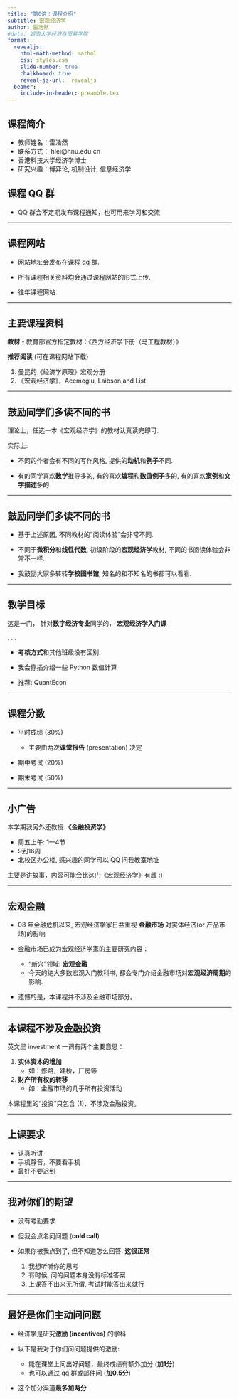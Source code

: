 ```yaml
---
title: "第0讲：课程介绍"
subtitle: 宏观经济学
author: 雷浩然
#date: 湖南大学经济与贸易学院
format: 
  revealjs:
    html-math-method: mathml
    css: styles.css
    slide-number: true
    chalkboard: true
    reveal-js-url:	revealjs
  beamer:
    include-in-header: preamble.tex	  
---
```


## 课程简介

- 教师姓名：雷浩然
- 联系方式： hlei@hnu.edu.cn
- 香港科技大学经济学博士
- 研究兴趣：博弈论, 机制设计, 信息经济学

## 课程 QQ 群

- QQ 群会不定期发布课程通知，也可用来学习和交流

---

## 课程网站

- 网站地址会发布在课程 qq 群. 

- 所有课程相关资料均会通过课程网站的形式上传.

- 往年课程网站.

---

## 主要课程资料

**教材**
- 教育部官方指定教材：《西方经济学下册（马工程教材）》


**推荐阅读** (可在课程网站下载)

1. 曼昆的《经济学原理》宏观分册
1. 《宏观经济学》，Acemoglu, Laibson and List

---

## 鼓励同学们**多读不同的书**

理论上，任选一本《宏观经济学》的教材认真读完即可.

实际上:

- 不同的作者会有不同的写作风格, 提供的**动机**和**例子**不同.

- 有的同学喜欢**数学**推导多的, 有的喜欢**编程**和**数值例子**多的, 有的喜欢**案例**和**文字描述**多的

---

## 鼓励同学们**多读不同的书**

- 基于上述原因, 不同教材的"阅读体验"会非常不同.

- 不同于**微积分**和**线性代数**, 初级阶段的**宏观经济学**教材, 不同的书阅读体验会非常不一样.

- 我鼓励大家多转转**学校图书馆**, 知名的和不知名的书都可以看看. 

--- 


## 教学目标

这是一门，
针对**数字经济专业**同学的，
**宏观经济学入门课**
 
.  .  .


- **考核方式**和其他班级没有区别.

- 我会穿插介绍一些 Python 数值计算

- 推荐: QuantEcon

---

## 课程分数

- 平时成绩 (30%)

  - 主要由两次**课堂报告** (presentation) 决定

- 期中考试 (20%)
- 期末考试 (50%)

---

## 小广告

本学期我另外还教授 **《金融投资学》**

- 周五上午: 1—4节
- 9到16周
- 北校区办公楼, 感兴趣的同学可以 QQ 问我教室地址

主要是讲故事，内容可能会比这门《宏观经济学》有趣  :)


--- 

## 宏观金融


- 08 年金融危机以来, 宏观经济学家日益重视
 **金融市场** 对实体经济(or 产品市场)的影响

- 金融市场已成为宏观经济学家的主要研究内容：
  - "新兴"领域: **宏观金融**  
  - 今天的绝大多数宏观入门教科书, 都会专门介绍金融市场对**宏观经济周期**的影响.

- 遗憾的是，本课程并不涉及金融市场部分。

---

## 本课程**不涉及金融投资**

英文里 investment 一词有两个主要意思：

1. **实体资本的增加**
   - 如：修路，建桥，厂房等

1. **财产所有权的转移**
   - 如：金融市场的几乎所有投资活动 
   
本课程里的“投资”只包含 (1)，不涉及金融投资。   


---

## 上课要求

- 认真听讲
- 手机静音，不要看手机
- 最好不要迟到

---

## 我对你们的期望

- 没有考勤要求

- 但我会点名问问题 (**cold call**)

- 如果你被我点到了, 但不知道怎么回答. **这很正常**

	1. 我想听听你的思考
	1. 有时候, 问的问题本身没有标准答案
 	1. 上课答不出来无所谓, 考试时能答出来就行

---

## 最好是你们**主动问问题**

- 经济学是研究**激励 (incentives)** 的学科

- 以下是我对于你们问问题提供的激励:
 	- 能在课堂上问出好问题，最终成绩有额外加分
 	  (**加1分**)
 	- 也可以通过 qq 群或邮件问
 	  (**加0.5分**)
    
-  这个加分渠道**最多加两分**
